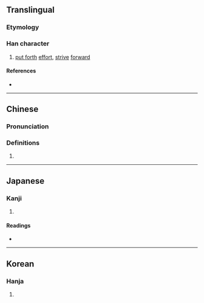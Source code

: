 {{also|劢}}
{{character info/new}}
==Translingual==

===Etymology===
{{Han etyl}}

===Han character===
{{Han char|rn=19|rad=力|as=13|sn=15|four=44427|canj=TBKS,XXTBK|ids=⿰萬力}}

# [[put forth]] [[effort]], [[strive]] [[forward]]

====References====
* {{Han ref|kx=0149.320|dkj=02459|dj=0337.150|hdz=10380.030|uh=52F1|ud=21233|bh=E4F4|bd=58612}}

----

==Chinese==
{{zh-forms|s=劢}}

===Pronunciation===
{{zh-pron
|m=mài
|c=maai6
|mn=māi
|mc=y
|oc=y
|ma=
|cat=v
}}

===Definitions===
{{zh-hanzi}}

# {{rfdef|zh}}

----

==Japanese==

===Kanji===
{{ja-kanji|grade=|rs=力13}}

# {{rfdef|ja|sort=力13}}

====Readings====
* {{ja-readings|on=[[ばい]] (bai), [[め]] (me)|kun=[[つとめる]] (tsutomeru)}}

----

==Korean==

===Hanja===
{{ko-hanja|hangeul=매|rv=mae|mr=mae}}

# {{rfdef|ko|sort=力13}}